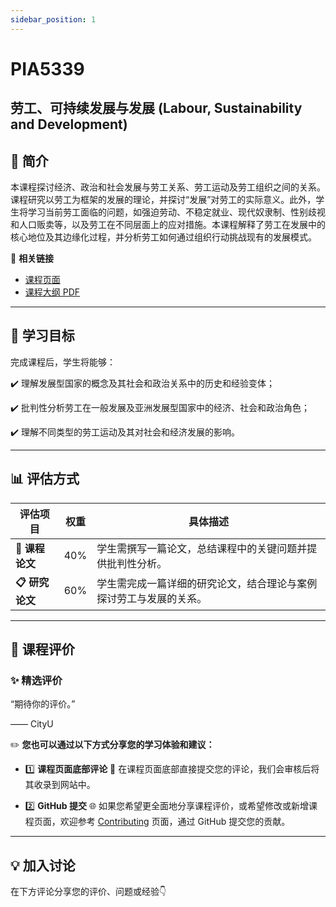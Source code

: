 ```yaml
---
sidebar_position: 1
---
```


# PIA5339
## 劳工、可持续发展与发展 (Labour, Sustainability and Development)

## **📘 简介**
本课程探讨经济、政治和社会发展与劳工关系、劳工运动及劳工组织之间的关系。课程研究以劳工为框架的发展的理论，并探讨“发展”对劳工的实际意义。此外，学生将学习当前劳工面临的问题，如强迫劳动、不稳定就业、现代奴隶制、性别歧视和人口贩卖等，以及劳工在不同层面上的应对措施。本课程解释了劳工在发展中的核心地位及其边缘化过程，并分析劳工如何通过组织行动挑战现有的发展模式。

🔗 **相关链接**
- [课程页面](https://www.cityu.edu.hk/catalogue/pg/202425/course/PIA5339.htm)
- [课程大纲 PDF](https://www.cityu.edu.hk/catalogue/pg/202425/course/PIA5339.pdf)

---

## **🎯 学习目标**

完成课程后，学生将能够：

✔️ 理解发展型国家的概念及其社会和政治关系中的历史和经验变体；

✔️ 批判性分析劳工在一般发展及亚洲发展型国家中的经济、社会和政治角色；

✔️ 理解不同类型的劳工运动及其对社会和经济发展的影响。

---

## **📊 评估方式**

| **评估项目**         | **权重** | **具体描述**                                                                                     |
|----------------------|----------|--------------------------------------------------------------------------------------------------|
| **📄 课程论文**      | 40%      | 学生需撰写一篇论文，总结课程中的关键问题并提供批判性分析。                                              |
| **📋 研究论文**      | 60%      | 学生需完成一篇详细的研究论文，结合理论与案例探讨劳工与发展的关系。                                         |

---

## **💬 课程评价**

### ✨ **精选评价**
<div className={commentStyles.commentBox}>
    <p className={commentStyles.commentText}>
        “期待你的评价。”
    </p>
    <p className={commentStyles.commentAuthor}>—— CityU</p>
</div>

✏️ **您也可以通过以下方式分享您的学习体验和建议：**

- 1️⃣ **课程页面底部评论**
💬 在课程页面底部直接提交您的评论，我们会审核后将其收录到网站中。

- 2️⃣ **GitHub 提交**
🌐 如果您希望更全面地分享课程评价，或希望修改或新增课程页面，欢迎参考 [Contributing](/contributing) 页面，通过 GitHub 提交您的贡献。

---

## **💡 加入讨论**

在下方评论分享您的评价、问题或经验👇
<Utterances />
